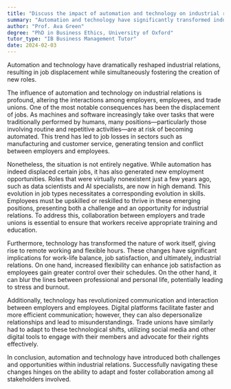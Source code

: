 ```yaml
---
title: "Discuss the impact of automation and technology on industrial relations"
summary: "Automation and technology have significantly transformed industrial relations, leading to job displacement but also creating new roles."
author: "Prof. Ava Green"
degree: "PhD in Business Ethics, University of Oxford"
tutor_type: "IB Business Management Tutor"
date: 2024-02-03
---
```


Automation and technology have dramatically reshaped industrial relations, resulting in job displacement while simultaneously fostering the creation of new roles.

The influence of automation and technology on industrial relations is profound, altering the interactions among employers, employees, and trade unions. One of the most notable consequences has been the displacement of jobs. As machines and software increasingly take over tasks that were traditionally performed by humans, many positions—particularly those involving routine and repetitive activities—are at risk of becoming automated. This trend has led to job losses in sectors such as manufacturing and customer service, generating tension and conflict between employers and employees.

Nonetheless, the situation is not entirely negative. While automation has indeed displaced certain jobs, it has also generated new employment opportunities. Roles that were virtually nonexistent just a few years ago, such as data scientists and AI specialists, are now in high demand. This evolution in job types necessitates a corresponding evolution in skills. Employees must be upskilled or reskilled to thrive in these emerging positions, presenting both a challenge and an opportunity for industrial relations. To address this, collaboration between employers and trade unions is essential to ensure that workers receive appropriate training and education.

Furthermore, technology has transformed the nature of work itself, giving rise to remote working and flexible hours. These changes have significant implications for work-life balance, job satisfaction, and ultimately, industrial relations. On one hand, increased flexibility can enhance job satisfaction as employees gain greater control over their schedules. On the other hand, it can blur the lines between professional and personal life, potentially leading to stress and burnout.

Additionally, technology has revolutionized communication and interaction between employers and employees. Digital platforms facilitate faster and more efficient communication; however, they can also depersonalize relationships and lead to misunderstandings. Trade unions have similarly had to adapt to these technological shifts, utilizing social media and other digital tools to engage with their members and advocate for their rights effectively.

In conclusion, automation and technology have introduced both challenges and opportunities within industrial relations. Successfully navigating these changes hinges on the ability to adapt and foster collaboration among all stakeholders involved.
    